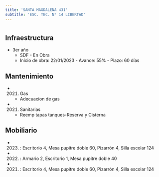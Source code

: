 ```yaml
---
title: 'SANTA MAGDALENA 431'
subtitle: 'ESC. TEC. N° 14 LIBERTAD'
---
```


#
## Infraestructura

* 3er año 
    + SDF - En Obra 
    + Inicio de obra: 22/01/2023 - Avance: 55% - Plazo: 60 días 






## Mantenimiento

*  (2021) Gas 
    + Adecuacion de gas

*  (2021) Sanitarias 
    + Reemp tapas tanques-Reserva y Cisterna





## Mobiliario

*  (2023) : Escritorio 4, Mesa pupitre doble 60, Pizarrón 4, Silla escolar 124 

*  (2022) : Armario 2, Escritorio 1, Mesa pupitre doble 40 

*  (2021) : Escritorio 4, Mesa pupitre doble 60, Pizarrón 4, Silla escolar 124 



